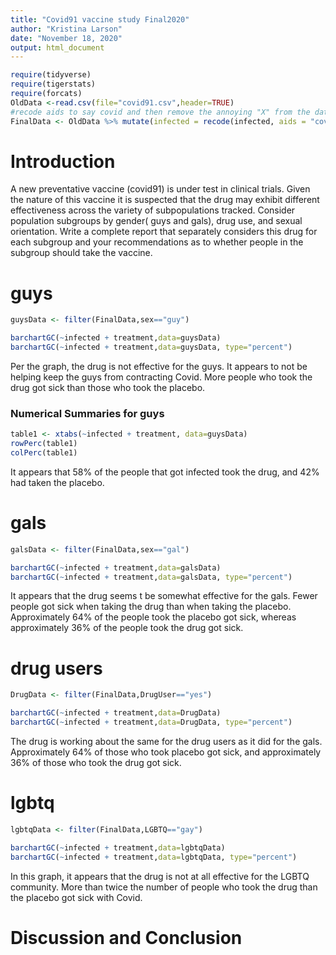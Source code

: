 ```yaml
---
title: "Covid91 vaccine study Final2020"
author: "Kristina Larson"
date: "November 18, 2020"
output: html_document
---
```


```r
require(tidyverse)
require(tigerstats)
require(forcats)
OldData <-read.csv(file="covid91.csv",header=TRUE)
#recode aids to say covid and then remove the annoying "X" from the dataframe
FinalData <- OldData %>% mutate(infected = recode(infected, aids = "covid", none = "OK" )) %>% select(-one_of("X"))
```

# Introduction

<!--In this section you explain what you are trying to show.  Where did the data come from?  What is the research or other question you are trying to answer?.  If you skimp in this section expect to be marked down in your grade. Paint a picture of the project a couple of paragraphs is expected!-->

A new  preventative vaccine (covid91) is under test in clinical trials. Given the nature of this vaccine it is suspected that the drug may exhibit different effectiveness across the variety of subpopulations tracked. Consider population subgroups by gender( guys and gals), drug use, and sexual orientation. Write a complete report that separately considers this drug for each subgroup and your recommendations as to whether people in the subgroup should take the vaccine.

# guys
```r
guysData <- filter(FinalData,sex=="guy")
```
```r
barchartGC(~infected + treatment,data=guysData)
barchartGC(~infected + treatment,data=guysData, type="percent")

```
  
Per the graph, the drug is not effective for the guys. It appears to not be helping keep the guys from contracting Covid. More people who took the drug got sick than those who took the placebo.  

### Numerical Summaries for guys 

```r
table1 <- xtabs(~infected + treatment, data=guysData)
rowPerc(table1)
colPerc(table1)
```
  
It appears that 58% of the people that got infected took the drug, and 42% had taken the placebo. 
<!--Decide on your methods:  use "variable analysis" or other appropriate descriptors.  Make sure to choose at least one graphical method and at least one numerical method. Discuss what data manipulations may be needed for example subsetting or other binning procedures and what sort of graphical displays and inferential tools will be used!-->

# gals
```r
galsData <- filter(FinalData,sex=="gal")
```
```r
barchartGC(~infected + treatment,data=galsData)
barchartGC(~infected + treatment,data=galsData, type="percent")

```
  
It appears that the drug seems t be somewhat effective for the gals. Fewer people got sick when taking the drug than when taking the placebo. Approximately 64% of the people took the placebo got sick, whereas approximately 36% of the people took the drug got sick. 
<!--Divide this section into two sub-sections:  One for your descriptive  results and one for your inferential results.!-->

# drug users
```r
DrugData <- filter(FinalData,DrugUser=="yes")
```

```r
barchartGC(~infected + treatment,data=DrugData)
barchartGC(~infected + treatment,data=DrugData, type="percent")
```

The drug is working about the same for the drug users as it did for the gals. Approximately 64% of those who took placebo got sick, and approximately 36% of those who took the drug got sick. 

# lgbtq
```r
lgbtqData <- filter(FinalData,LGBTQ=="gay")
```
```r
barchartGC(~infected + treatment,data=lgbtqData)
barchartGC(~infected + treatment,data=lgbtqData, type="percent")

```
  
In this graph, it appears that the drug is not at all effective for the LGBTQ community. More than twice the number of people who took the drug than the placebo got sick with Covid.  




# Discussion and Conclusion

<!--Discussion and conclusion here.  If you found a relationship be sure to consider whether the relationship occurs because one of the variavbles causes the other, or whether they perhasps are related for some other reason.  Watch the chapter 6 videos from the GeorgeTown videos collection.!-->
